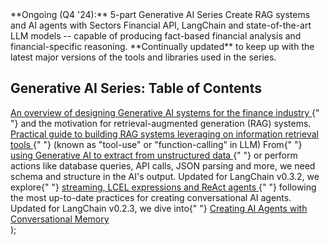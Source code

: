 

<div>
    <Card
      horizontal
      title="Generative AI series"
      icon="microchip-ai"
      href="../recipes/generative-ai-python/01-background"
    >
      **Ongoing (Q4 '24):** <Icon icon="sparkles" iconType="solid" /> 5-part
      Generative AI Series Create RAG systems and AI agents with Sectors
      Financial API, LangChain and state-of-the-art LLM models -- capable of
      producing fact-based financial analysis and financial-specific reasoning.
      **Continually updated** to keep up with the latest major versions of the
      tools and libraries used in the series.
    </Card>
    <h2>Generative AI Series: Table of Contents</h2>
    <Accordion title="Table of Content" defaultOpen="true">
    <Steps titleSize="h3">
      <Step 
        title={title}
        icon={title === "Generative AI for Finance" ? "chevron-right" : 1}
        iconType="solid"
      >
        <a href="/recipes/generative-ai-python/01-background">
          An overview of designing Generative AI systems for the finance
          industry
        </a>{" "}
        and the motivation for retrieval-augmented generation (RAG) systems.
      </Step>
      <Step
        title={title}
        icon={title === "Tool-Use Retrieval Augmented Generation (RAG)" ? "chevron-right" : 2}
        iconType="solid"
      >
        <a href="/recipes/generative-ai-python/02-tool-use">
          Practical guide to building RAG systems leveraging on information
          retrieval tools
        </a>{" "}
        (known as "tool-use" or "function-calling" in LLM)
      </Step>
      <Step 
        title={title}
        icon={title === "Structured Output from AIs" ? "chevron-right" : 3}
        iconType="solid"      
      >
        From{" "}
        <a href="/recipes/generative-ai-python/03-structured-output">
          using Generative AI to extract from unstructured data
        </a>{" "}
        or perform actions like database queries, API calls, JSON parsing and
        more, we need schema and structure in the AI's output.
      </Step>
      <Step 
        title={title}
        icon={title === "Tool-use ReAct Agents w/ Streaming" ? "chevron-right" : 4}
        iconType="solid"
      >
        Updated for LangChain v0.3.2, we explore{" "}
        <a href="/recipes/generative-ai-python/04-conversational">
          streaming, LCEL expressions and ReAct agents
        </a>{" "}
        following the most up-to-date practices for creating conversational AI
        agents.
      </Step>
      <Step 
        title={title}
        icon={title === "Conversational Memory AI Agents" ? "chevron-right" : 5}
        iconType="solid"
      >
        Updated for LangChain v0.2.3, we dive into{" "}
        <a href="/recipes/generative-ai-python/05-memory-ai">
          Creating AI Agents with Conversational Memory
        </a>
      </Step>
    </Steps>
    </Accordion>
  </div>
);

